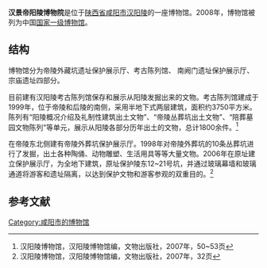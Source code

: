 {{Infobox Museum
 |name          = 汉景帝阳陵博物院
 |image         = 
 |imagesize     = 
 |caption       = 
 |map_type      = 
 |map_caption   = 
 |latitude      = 
 |longitude     = 
 |established   = 1999年
 |dissolved     = 
 |location      = 西安咸阳国际机场专线公路东段
 |type          = 公益性事业单位
 |visitors      = 
 |director      = 
 |architect      =[[刘克成|刘克成]]
 |curator       = 李举纲
 |publictransit = [[西安公交|西安公交]]游4<br>咸阳公交5路
 |website       = http://www.hylae.com/
}}
'''汉景帝阳陵博物院'''是位于[[陕西省|陕西省]][[咸阳市|咸阳市]][[汉阳陵|汉阳陵]]的一座博物馆。2008年，博物馆被列为中国[[国家一级博物馆|国家一级博物馆]]。

==结构==
博物馆分为帝陵外藏坑遗址保护展示厅、考古陈列馆、 南阙门遗址保护展示厅、宗庙遗址四部分。

目前建有汉阳陵考古陈列馆保存和展示从阳陵发掘出来的文物。考古陈列馆建成于1999年，位于帝陵和后陵的南侧，采用半地下式两层建筑，面积约3750平方米。陈列有“阳陵概况介绍及礼制性建筑出土文物”、“帝陵丛葬坑出土文物”、“陪葬墓园文物陈列”等单元，展示从阳陵各部分历年出土的文物，总计1800余件。<ref>汉阳陵博物馆，汉阳陵博物馆编，文物出版社，2007年，50~53页</ref>

在帝陵东北侧建有帝陵外葬坑保护展示厅。1998年对帝陵外葬坑的10条丛葬坑进行了发掘，出土各种陶俑、动物雕塑、生活用具等等大量文物。2006年在原址建立保护展示厅，为全地下建筑，原址保护陵东12~21号坑，并通过玻璃幕墙和玻璃通道将游客和遗址隔离，以达到保护文物和游客参观的双重目的。<ref>汉阳陵博物馆，汉阳陵博物馆编，文物出版社，2007年，32页</ref>

==参考文献==
{{reflist}}

{{中国国家一级博物馆}}

[[Category:咸阳市的博物馆|Category:咸阳市的博物馆]]
